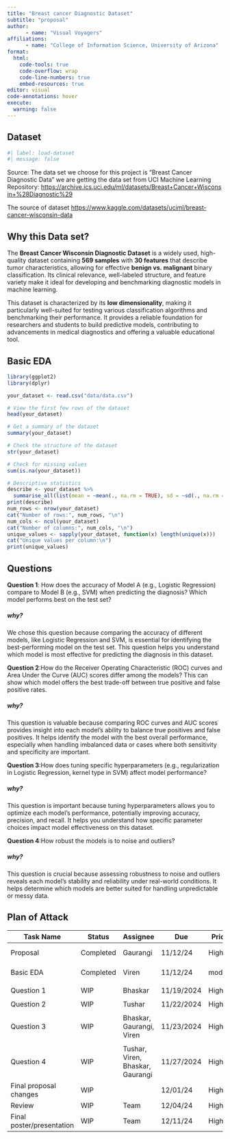 ```yaml
---
title: "Breast cancer Diagnostic Dataset"
subtitle: "proposal"
author: 
      - name: "Visual Voyagers"
affiliations:
      - name: "College of Information Science, University of Arizona" 
format:
  html:
    code-tools: true
    code-overflow: wrap
    code-line-numbers: true
    embed-resources: true
editor: visual
code-annotations: hover
execute:
  warning: false      
---
```


## Dataset

```r
#| label: load-dataset
#| message: false
```

Source: The data set we choose for this project is "Breast Cancer Diagnostic Data" we are getting the data set from UCI Machine Learning Repository: <https://archive.ics.uci.edu/ml/datasets/Breast+Cancer+Wisconsin+%28Diagnostic%29>

The source of dataset <https://www.kaggle.com/datasets/uciml/breast-cancer-wisconsin-data>

## **Why this Data set?**

The **Breast Cancer Wisconsin Diagnostic Dataset** is a widely used, high-quality dataset containing **569 samples** with **30 features** that describe tumor characteristics, allowing for effective **benign vs. malignant** binary classification. Its clinical relevance, well-labeled structure, and feature variety make it ideal for developing and benchmarking diagnostic models in machine learning.

This dataset is characterized by its **low dimensionality**, making it particularly well-suited for testing various classification algorithms and benchmarking their performance. It provides a reliable foundation for researchers and students to build predictive models, contributing to advancements in medical diagnostics and offering a valuable educational tool.

## Basic EDA

```r
library(ggplot2)
library(dplyr)

your_dataset <- read.csv("data/data.csv")

# View the first few rows of the dataset
head(your_dataset)

# Get a summary of the dataset
summary(your_dataset)

# Check the structure of the dataset
str(your_dataset)

# Check for missing values
sum(is.na(your_dataset))

# Descriptive statistics
describe <- your_dataset %>% 
  summarise_all(list(mean = ~mean(., na.rm = TRUE), sd = ~sd(., na.rm = TRUE)))
print(describe)
num_rows <- nrow(your_dataset)
cat("Number of rows:", num_rows, "\n")
num_cols <- ncol(your_dataset)
cat("Number of columns:", num_cols, "\n")
unique_values <- sapply(your_dataset, function(x) length(unique(x)))
cat("Unique values per column:\n")
print(unique_values)
```

## Questions

**Question 1**: How does the accuracy of Model A (e.g., Logistic Regression) compare to Model B (e.g., SVM) when predicting the diagnosis? Which model performs best on the test set?

##### why?

We chose this question because comparing the accuracy of different models, like Logistic Regression and SVM, is essential for identifying the best-performing model on the test set. This question helps you understand which model is most effective for predicting the diagnosis in this dataset.

**Question 2**:How do the Receiver Operating Characteristic (ROC) curves and Area Under the Curve (AUC) scores differ among the models? This can show which model offers the best trade-off between true positive and false positive rates.

##### why?

This question is valuable because comparing ROC curves and AUC scores provides insight into each model’s ability to balance true positives and false positives. It helps identify the model with the best overall performance, especially when handling imbalanced data or cases where both sensitivity and specificity are important.

**Question 3**:How does tuning specific hyperparameters (e.g., regularization in Logistic Regression, kernel type in SVM) affect model performance?

##### why?

This question is important because tuning hyperparameters allows you to optimize each model’s performance, potentially improving accuracy, precision, and recall. It helps you understand how specific parameter choices impact model effectiveness on this dataset.

**Question 4**:How robust the models is to noise and outliers?

##### why?

This question is crucial because assessing robustness to noise and outliers reveals each model’s stability and reliability under real-world conditions. It helps determine which models are better suited for handling unpredictable or messy data.

## Plan of Attack

| Task Name | Status | Assignee | Due | Priority | Summary |
|------------|------------|---------------|------------|------------|------------|
| Proposal | Completed | Gaurangi | 11/12/24 | High | Good, standing |
| Basic EDA | Completed | Viren | 11/12/24 | moderate | Good, standing |
|  |  |  |  |  |  |
| Question 1 | WIP | Bhaskar | 11/19/2024 | High |  |
|  |  |  |  |  |  |
| Question 2 | WIP | Tushar | 11/22/2024 | High |  |
|  |  |  |  |  |  |
| Question 3 | WIP | Bhaskar, Gaurangi, Viren | 11/23/2024 | High |  |
|  |  |  |  |  |  |
| Question 4 | WIP | Tushar, Viren, Bhaskar, Gaurangi | 11/27/2024 | High |  |
| Final proposal changes | WIP |  | 12/01/24 | High |  |
| Review | WIP | Team | 12/04/24 | High |  |
| Final poster/presentation | WIP | Team | 12/11/24 | High |  |
